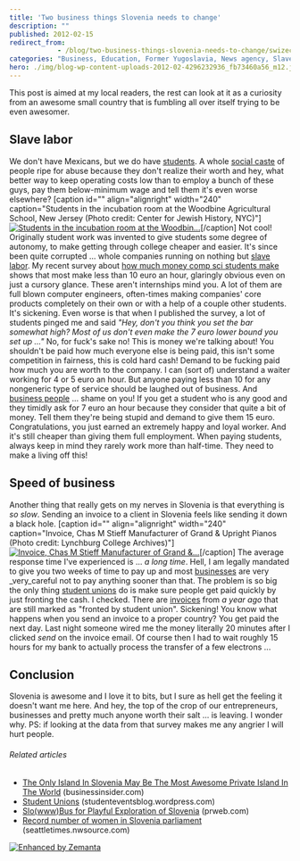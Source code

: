 ```yaml
---
title: 'Two business things Slovenia needs to change'
description: ""
published: 2012-02-15
redirect_from: 
            - /blog/two-business-things-slovenia-needs-to-change/swizec/3668
categories: "Business, Education, Former Yugoslavia, News agency, Slavery, Slovenia, Student, Student Unions, Uncategorized"
hero: ./img/blog-wp-content-uploads-2012-02-4296232936_fb73460a56_m12.jpg
---
```

This post is aimed at my local readers, the rest can look at it as a curiosity from an awesome small country that is fumbling all over itself trying to be even awesomer.

## Slave labor

We don't have Mexicans, but we do have [students](http://en.wikipedia.org/wiki/Student "Student"). A whole [social caste](http://en.wikipedia.org/wiki/Caste "Caste") of people ripe for abuse because they don't realize their worth and hey, what better way to keep operating costs low than to employ a bunch of these guys, pay them below-minimum wage and tell them it's even worse elsewhere? \[caption id="" align="alignright" width="240" caption="Students in the incubation room at the Woodbine Agricultural School, New Jersey (Photo credit: Center for Jewish History, NYC)"][![Students in the incubation room at the Woodbin...](./img/blog-wp-content-uploads-2012-02-4296232936_fb73460a56_m12.jpg "Students in the incubation room at the Woodbin...")](http://www.flickr.com/photos/36988361@N08/4296232936)\[/caption] Not cool! Originally student work was invented to give students some degree of autonomy, to make getting through college cheaper and easier. It's since been quite corrupted ... whole companies running on nothing but [slave labor](http://en.wikipedia.org/wiki/Slavery "Slavery"). My recent survey about [how much money comp sci students make](http://swiz.ec/yhzzr7) shows that most make less than 10 euro an hour, glaringly obvious even on just a cursory glance. These aren't internships mind you. A lot of them are full blown computer engineers, often-times making companies' core products completely on their own or with a help of a couple other students. It's sickening. Even worse is that when I published the survey, a lot of students pinged me and said _"Hey, don't you think you set the bar somewhat high? Most of us don't even make the 7 euro lower bound you set up ..."_ No, for fuck's sake no! This is money we're talking about! You shouldn't be paid how much everyone else is being paid, this isn't some competition in fairness, this is cold hard cash! Demand to be fucking paid how much you are worth to the company. I can (sort of) understand a waiter working for 4 or 5 euro an hour. But anyone paying less than 10 for any nongeneric type of service should be laughed out of business. And [business people](http://en.wikipedia.org/wiki/Businessperson "Businessperson") ... shame on you! If you get a student who is any good and they timidly ask for 7 euro an hour because they consider that quite a bit of money. Tell them they're being stupid and demand to give them 15 euro. Congratulations, you just earned an extremely happy and loyal worker. And it's still cheaper than giving them full employment. When paying students, always keep in mind they rarely work more than half-time. They need to make a living off this!

## Speed of business

Another thing that really gets on my nerves in Slovenia is that everything is _so slow_. Sending an invoice to a client in Slovenia feels like sending it down a black hole. \[caption id="" align="alignright" width="240" caption="Invoice, Chas M Stieff Manufacturer of Grand & Upright Pianos (Photo credit: Lynchburg College Archives)"][![Invoice, Chas M Stieff Manufacturer of Grand &...](./img/blog-wp-content-uploads-2012-02-2342478549_6175f46fd8_m13.jpg "Invoice, Chas M Stieff Manufacturer of Grand &...")](http://www.flickr.com/photos/24549021@N08/2342478549)\[/caption] The average response time I've experienced is ... _a long time_. Hell, I am legally mandated to give you two weeks of time to pay up and most [businesses](http://en.wikipedia.org/wiki/Business "Business") are very _very_careful not to pay anything sooner than that. The problem is so big the only thing [student unions](http://en.wikipedia.org/wiki/Students%27_union "Students' union") do is make sure people get paid quickly by just fronting the cash. I checked. There are [invoices](http://en.wikipedia.org/wiki/Invoice "Invoice") from _a year ago_ that are still marked as "fronted by student union". Sickening! You know what happens when you send an invoice to a proper country? You get paid the next day. Last night someone wired me the money literally 20 minutes after I clicked _send_ on the invoice email. Of course then I had to wait roughly 15 hours for my bank to actually process the transfer of a few electrons ...

## Conclusion

Slovenia is awesome and I love it to bits, but I sure as hell get the feeling it doesn't want me here. And hey, the top of the crop of our entrepreneurs, businesses and pretty much anyone worth their salt ... is leaving. I wonder why. PS: if looking at the data from that survey makes me any angrier I will hurt people.

###### Related articles

- [The Only Island In Slovenia May Be The Most Awesome Private Island In The World](http://www.businessinsider.com/the-only-island-in-slovenia-may-be-the-most-awesome-private-island-in-the-world-2012-2) (businessinsider.com)
- [Student Unions](http://studenteventsblog.wordpress.com/2012/02/06/student-unions/) (studenteventsblog.wordpress.com)
- [Slo(www)Bus for Playful Exploration of Slovenia](http://www.prweb.com/releases/2011/7/prweb8649378.htm) (prweb.com)
- [Record number of women in Slovenia parliament](http://seattletimes.nwsource.com/html/nationworld/2016937139_apeusloveniawomenmps.html?syndication=rss) (seattletimes.nwsource.com)

[![Enhanced by Zemanta](http://img.zemanta.com/zemified_e.png?x-id=51092f8d-c661-4e48-aea8-c95c26dac146)](http://www.zemanta.com/ "Enhanced by Zemanta")